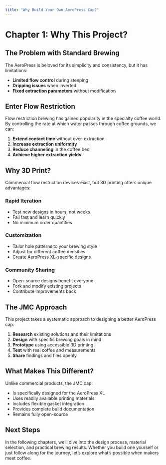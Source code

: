 ```yaml
---
title: "Why Build Your Own AeroPress Cap?"
---
```


# Chapter 1: Why This Project?

## The Problem with Standard Brewing

The AeroPress is beloved for its simplicity and consistency, but it has limitations:

- **Limited flow control** during steeping
- **Dripping issues** when inverted
- **Fixed extraction parameters** without modification

## Enter Flow Restriction

Flow restriction brewing has gained popularity in the specialty coffee world. By controlling the rate at which water passes through coffee grounds, we can:

1. **Extend contact time** without over-extraction
2. **Increase extraction uniformity**
3. **Reduce channeling** in the coffee bed
4. **Achieve higher extraction yields**

## Why 3D Print?

Commercial flow restriction devices exist, but 3D printing offers unique advantages:

### Rapid Iteration
- Test new designs in hours, not weeks
- Fail fast and learn quickly
- No minimum order quantities

### Customization
- Tailor hole patterns to your brewing style
- Adjust for different coffee densities
- Create AeroPress XL-specific designs

### Community Sharing
- Open-source designs benefit everyone
- Fork and modify existing projects
- Contribute improvements back

## The JMC Approach

This project takes a systematic approach to designing a better AeroPress cap:

1. **Research** existing solutions and their limitations
2. **Design** with specific brewing goals in mind
3. **Prototype** using accessible 3D printing
4. **Test** with real coffee and measurements
5. **Share** findings and files openly

## What Makes This Different?

Unlike commercial products, the JMC cap:

- Is specifically designed for the AeroPress XL
- Uses readily available printing materials
- Includes flexible gasket integration
- Provides complete build documentation
- Remains fully open-source

## Next Steps

In the following chapters, we'll dive into the design process, material selection, and practical brewing results. Whether you build one yourself or just follow along for the journey, let's explore what's possible when makers meet coffee.